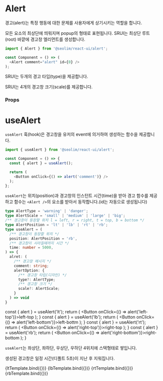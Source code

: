 
<Meta title="system|layout/alert" component={Alert}/>

# Alert

경고(alert)는 특정 행동에 대한 문제를 사용자에게 상기시키는 역할을 합니다.

모든 요소의 최상단에 띄워지며 popup의 형태로 표현됩니다. SRUI는 최상단 루트(root) 바깥에 경고창 엘리먼트를 생성합니다.

```typescript
import { Alert } from '@seolim/react-ui/alert';

const Component = () => (
  <Alert comment="alert" id={0} />
);
```

SRUI는 두개의 경고 타입(type)을 제공합니다.

<Canvas>
  <Story name="danger"
    parameters={{ layout: 'centered' }}>
    <Alert type="danger" id={0} comment="danger"/>
  </Story>
  <Story name="warning"
    parameters={{ layout: 'centered' }}>
    <Alert type="warning" id={0} comment="warning" />
  </Story>
</Canvas>

SRUI는 4개의 경고창 크기(scale)를 제공합니다.

<Canvas>
  <Story name="small"
    parameters={{ layout: 'centered' }}>
    <Alert scale="small" id={0} comment="small" />
  </Story>
  <Story name="medium"
    parameters={{ layout: 'centered' }}>
    <Alert scale="medium" id={0} comment="medium" />
  </Story>
  <Story name="large"
    parameters={{ layout: 'centered' }}>
    <Alert scale="large" id={0} comment="large"/>
  </Story>
  <Story name="big"
    parameters={{ layout: 'centered' }}>
    <Alert scale="big" id={0} comment="big" />
  </Story>
</Canvas>

### Props

<ArgsTable of={Alert} />

# useAlert

`useAlert` 훅(hook)은 경고창을 유저의 event에 의거하여 생성하는 함수을 제공합니다.

```typescript
import { useAlert } from '@seolim/react-ui/alert';

const Component = () => {
  const { alert } = useAlert();

  return (
    <Button onClick={() => alert('comment')} />
  );
};
```

`useAlert`는 위치(position)과 경고창의 인스턴트 시간(time)을 받아 경고 함수를 제공하고 함수는 `<Alert />`의 요소를 받아서 동작합니다.(id는 자동으로 생성됩니다)

```typescript
type AlertType = 'warning' | 'danger';
type AlertScale = 'small' | 'medium' | 'large' | 'big';
/** 경고창이 등장할 위치 l = left, r = right, t = top, b = bottom */
type AlertPosition = 'lt' | 'lb' | 'rt' | 'rb';
type useAlert = (
  /** 경고창이 등장할 위치 */
  position: AlertPosition = 'rb',
  /** 경고창이 사라질때까지 시간 */
  time: number = 5000,
) => {
  alret: (
    /** 경고창 메시지 */
    comment: string;
    alertOption: {
      /** 경고창 타입(디자인) */
      type?: AlertType;
      /** 경고창 크기 */
      scale?: AlertScale;
    }
  ) => void
}
```

  const { alert } = useAlert('lt');
  return (
      <Button onClick={() => alert('left-top')}>left-top</Button>
  );
}
  const { alert } = useAlert('lb');
  return (
      <Button onClick={() => alert('left-bottom')}>left-bottm</Button>
  );
}
  const { alert } = useAlert('rt');
  return (
      <Button onClick={() => alert('right-top')}>right-top</Button>
  );
}
  const { alert } = useAlert('rb');
  return (
      <Button onClick={() => alert('right-bottom')}>right-bottom</Button>
  );
}

`useAlert`는 좌상단, 좌하단, 우상단, 우하단 4위치에 스택형태로 쌓입니다.

생성된 경고창은 일정 시간(디폴트 5초)이 지난 후 지워집니다.

<Canvas>
  <Story name="left-top"
    parameters={{ layout: 'centered' }}>
    {ltTemplate.bind({})}
  </Story>
  <Story name="left-bottom"
    parameters={{ layout: 'centered' }}>
    {lbTemplate.bind({})}
  </Story>
  <Story name="right-top"
    parameters={{ layout: 'centered' }}>
    {rtTemplate.bind({})}
  </Story>
  <Story name="right-bottom"
    parameters={{ layout: 'centered' }}>
    {rbTemplate.bind({})}
  </Story>
</Canvas>